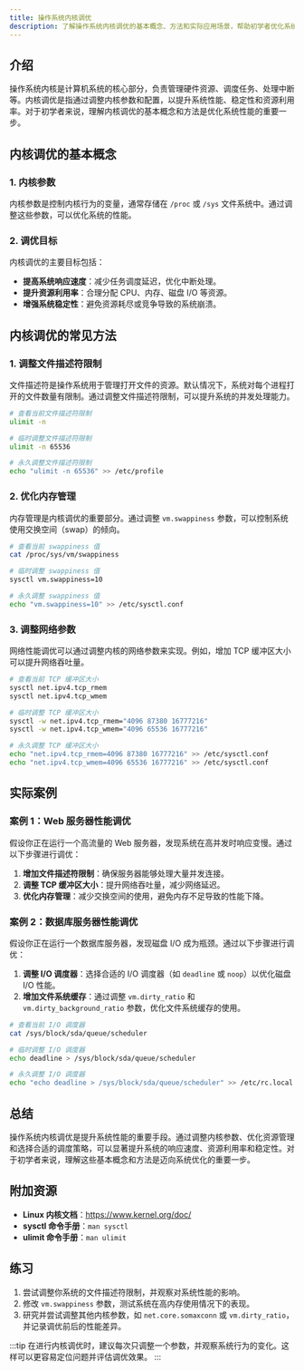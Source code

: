 ```yaml
---
title: 操作系统内核调优
description: 了解操作系统内核调优的基本概念、方法和实际应用场景，帮助初学者优化系统性能。
---
```


## 介绍

操作系统内核是计算机系统的核心部分，负责管理硬件资源、调度任务、处理中断等。内核调优是指通过调整内核参数和配置，以提升系统性能、稳定性和资源利用率。对于初学者来说，理解内核调优的基本概念和方法是优化系统性能的重要一步。

## 内核调优的基本概念

### 1. 内核参数

内核参数是控制内核行为的变量，通常存储在 `/proc` 或 `/sys` 文件系统中。通过调整这些参数，可以优化系统的性能。

### 2. 调优目标

内核调优的主要目标包括：
- **提高系统响应速度**：减少任务调度延迟，优化中断处理。
- **提升资源利用率**：合理分配 CPU、内存、磁盘 I/O 等资源。
- **增强系统稳定性**：避免资源耗尽或竞争导致的系统崩溃。

## 内核调优的常见方法

### 1. 调整文件描述符限制

文件描述符是操作系统用于管理打开文件的资源。默认情况下，系统对每个进程打开的文件数量有限制。通过调整文件描述符限制，可以提升系统的并发处理能力。

```bash
# 查看当前文件描述符限制
ulimit -n

# 临时调整文件描述符限制
ulimit -n 65536

# 永久调整文件描述符限制
echo "ulimit -n 65536" >> /etc/profile
```

### 2. 优化内存管理

内存管理是内核调优的重要部分。通过调整 `vm.swappiness` 参数，可以控制系统使用交换空间（swap）的倾向。

```bash
# 查看当前 swappiness 值
cat /proc/sys/vm/swappiness

# 临时调整 swappiness 值
sysctl vm.swappiness=10

# 永久调整 swappiness 值
echo "vm.swappiness=10" >> /etc/sysctl.conf
```

### 3. 调整网络参数

网络性能调优可以通过调整内核的网络参数来实现。例如，增加 TCP 缓冲区大小可以提升网络吞吐量。

```bash
# 查看当前 TCP 缓冲区大小
sysctl net.ipv4.tcp_rmem
sysctl net.ipv4.tcp_wmem

# 临时调整 TCP 缓冲区大小
sysctl -w net.ipv4.tcp_rmem="4096 87380 16777216"
sysctl -w net.ipv4.tcp_wmem="4096 65536 16777216"

# 永久调整 TCP 缓冲区大小
echo "net.ipv4.tcp_rmem=4096 87380 16777216" >> /etc/sysctl.conf
echo "net.ipv4.tcp_wmem=4096 65536 16777216" >> /etc/sysctl.conf
```

## 实际案例

### 案例 1：Web 服务器性能调优

假设你正在运行一个高流量的 Web 服务器，发现系统在高并发时响应变慢。通过以下步骤进行调优：

1. **增加文件描述符限制**：确保服务器能够处理大量并发连接。
2. **调整 TCP 缓冲区大小**：提升网络吞吐量，减少网络延迟。
3. **优化内存管理**：减少交换空间的使用，避免内存不足导致的性能下降。

### 案例 2：数据库服务器性能调优

假设你正在运行一个数据库服务器，发现磁盘 I/O 成为瓶颈。通过以下步骤进行调优：

1. **调整 I/O 调度器**：选择合适的 I/O 调度器（如 `deadline` 或 `noop`）以优化磁盘 I/O 性能。
2. **增加文件系统缓存**：通过调整 `vm.dirty_ratio` 和 `vm.dirty_background_ratio` 参数，优化文件系统缓存的使用。

```bash
# 查看当前 I/O 调度器
cat /sys/block/sda/queue/scheduler

# 临时调整 I/O 调度器
echo deadline > /sys/block/sda/queue/scheduler

# 永久调整 I/O 调度器
echo "echo deadline > /sys/block/sda/queue/scheduler" >> /etc/rc.local
```

## 总结

操作系统内核调优是提升系统性能的重要手段。通过调整内核参数、优化资源管理和选择合适的调度策略，可以显著提升系统的响应速度、资源利用率和稳定性。对于初学者来说，理解这些基本概念和方法是迈向系统优化的重要一步。

## 附加资源

- **Linux 内核文档**：https://www.kernel.org/doc/
- **sysctl 命令手册**：`man sysctl`
- **ulimit 命令手册**：`man ulimit`

## 练习

1. 尝试调整你系统的文件描述符限制，并观察对系统性能的影响。
2. 修改 `vm.swappiness` 参数，测试系统在高内存使用情况下的表现。
3. 研究并尝试调整其他内核参数，如 `net.core.somaxconn` 或 `vm.dirty_ratio`，并记录调优前后的性能差异。

:::tip
在进行内核调优时，建议每次只调整一个参数，并观察系统行为的变化。这样可以更容易定位问题并评估调优效果。
:::